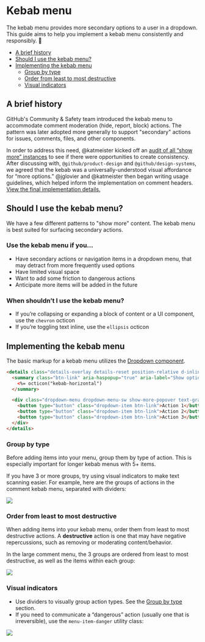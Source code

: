 # Kebab menu
The kebab menu provides more secondary options to a user in a dropdown. This guide aims to help you implement a kebab menu consistently and responsibly. 🍡

* [A brief history](#a-brief-history)
* [Should I use the kebab menu?](#should-i-use-the-kebab-menu)
* [Implementing the kebab menu](#implementing-the-kebab-menu)
  * [Group by type](#group-by-type)
  * [Order from least to most destructive](#order-from-least-to-most-destructive)
  * [Visual indicators](#visual-indicators)

## A brief history
GitHub's Community & Safety team introduced the kebab menu to accommodate comment moderation (hide, report, block) actions. The pattern was later adopted more generally to support "secondary" actions for issues, comments, files, and other components.

In order to address this need, @katmeister kicked off an [audit of all “show more” instances](https://github.com/github/design-systems/issues/379) to see if there were opportunities to create consistency. After discussing with, `@github/product-design` and `@github/design-systems`, we agreed that the kebab was a universally-understood visual affordance for “more options.” @jglovier and @katmeister then began writing usage guidelines, which helped inform the implementation on comment headers. [View the final implementation details.](https://github.com/github/github/pull/77603)

## Should I use the kebab menu?
We have a few different patterns to "show more" content. The kebab menu is best suited for surfacing secondary actions. 

### Use the kebab menu if you...
- Have secondary actions or navigation items in a dropdown menu, that may detract from more frequently used options
- Have limited visual space
- Want to add some friction to dangerous actions
- Anticipate more items will be added in the future

### When shouldn’t I use the kebab menu?
- If you’re collapsing or expanding a block of content or a UI component, use the  `chevron` octicon
- If you’re toggling text inline, use the `ellipsis` octicon

## Implementing the kebab menu
The basic markup for a kebab menu utilizes the [Dropdown component](https://styleguide.github.com/primer/components/dropdown/).

```html
<details class="details-overlay details-reset position-relative d-inline-block">
  <summary class="btn-link" aria-haspopup="true" aria-label="Show options">
    <%= octicon("kebab-horizontal")
  </summary>

  <div class="dropdown-menu dropdown-menu-sw show-more-popover text-gray-dark anim-scale-in" role="menu">
    <button type="button" class="dropdown-item btn-link">Action 1</button>
    <button type="button" class="dropdown-item btn-link">Action 2</button>
    <button type="button" class="dropdown-item btn-link">Action 3</button>
  </div>
</details>
```

### Group by type
Before adding items into your menu, group them by type of action. This is especially important for longer kebab menus with 5+ items.

If you have 3 or more groups, try using visual indicators to make text scanning easier. For example, here are the groups of actions in the comment kebab menu, separated with dividers:

![](https://user-images.githubusercontent.com/13490001/46439994-fba67c00-c716-11e8-964d-9e28fef04a8f.png)

### Order from least to most destructive
When adding items into your kebab menu, order them from least to most destructive actions. A **destructive** action is one that may have negative repercussions, such as removing or moderating content/behavior.

In the large comment menu, the 3 groups are ordered from least to most destructive, as well as the items within each group:

![](https://user-images.githubusercontent.com/13490001/46439995-fba67c00-c716-11e8-9142-d2772d4ff7e4.png)

### Visual indicators
- Use dividers to visually group action types. See the [Group by type](#group-by-type) section.
- If you need to communicate a “dangerous” action (usually one that is irreversible), use the  `menu-item-danger` utility class:

![](https://user-images.githubusercontent.com/13490001/46439993-fba67c00-c716-11e8-8579-b7cc66c920e2.png)
